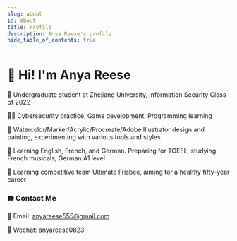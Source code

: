 ```yaml
---
slug: about
id: about
title: Profile
description: Anya Reese's profile
hide_table_of_contents: true
---
```



# 👋 Hi! I'm Anya Reese

👩 Undergraduate student at Zhejiang University, Information Security Class of 2022

👨‍💻 Cybersecurity practice, Game development, Programming learning

🎨 Watercolor/Marker/Acrylic/Procreate/Adobe Illustrator design and painting, experimenting with various tools and styles

📖 Learning English, French, and German. Preparing for TOEFL, studying French musicals, German A1 level

🥏 Learning competitive team Ultimate Frisbee, aiming for a healthy fifty-year career

### ☎️ Contact Me

📧 Email: anyareese555@gmail.com

🔮 Wechat: anyareese0823